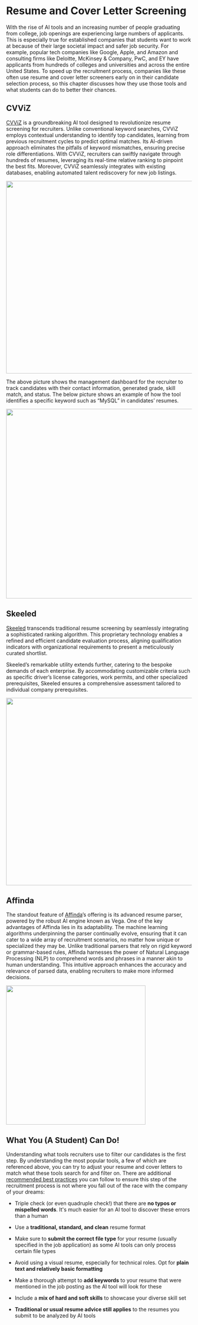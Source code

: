 # Resume and Cover Letter Screening

With the rise of AI tools and an increasing number of people graduating from college, job openings are experiencing large numbers of applicants. This is especially true for established companies that students want to work at because of their large societal impact and safer job security. For example, popular tech companies like Google, Apple, and Amazon and consulting firms like Deloitte, McKinsey & Company, PwC, and EY have applicants from hundreds of colleges and universities and across the entire United States. To speed up the recruitment process, companies like these often use resume and cover letter screeners early on in their candidate selection process, so this chapter discusses how they use those tools and what students can do to better their chances.

## CVViZ

[CVViZ](https://cvviz.com/product/resume-screening/) is a groundbreaking AI tool designed to revolutionize resume screening for recruiters. Unlike conventional keyword searches, CVViZ employs contextual understanding to identify top candidates, learning from previous recruitment cycles to predict optimal matches. Its AI-driven approach eliminates the pitfalls of keyword mismatches, ensuring precise role differentiations. With CVViZ, recruiters can swiftly navigate through hundreds of resumes, leveraging its real-time relative ranking to pinpoint the best fits. Moreover, CVViZ seamlessly integrates with existing databases, enabling automated talent rediscovery for new job listings. 

![](cvviz%20pic%201.png){width="523"}

The above picture shows the management dashboard for the recruiter to track candidates with their contact information, generated grade, skill match, and status. The below picture shows an example of how the tool identifies a specific keyword such as "MySQL" in candidates' resumes.

![](cvviz%20pic%202.png){width="515"}

## Skeeled

[Skeeled](https://www.skeeled.com/services) transcends traditional resume screening by seamlessly integrating a sophisticated ranking algorithm. This proprietary technology enables a refined and efficient candidate evaluation process, aligning qualification indicators with organizational requirements to present a meticulously curated shortlist.

Skeeled's remarkable utility extends further, catering to the bespoke demands of each enterprise. By accommodating customizable criteria such as specific driver's license categories, work permits, and other specialized prerequisites, Skeeled ensures a comprehensive assessment tailored to individual company prerequisites.

![](skeeled pic.png){width="509"}

## Affinda

The standout feature of [Affinda](https://www.affinda.com/resume-parser)'s offering is its advanced resume parser, powered by the robust AI engine known as Vega. One of the key advantages of Affinda lies in its adaptability. The machine learning algorithms underpinning the parser continually evolve, ensuring that it can cater to a wide array of recruitment scenarios, no matter how unique or specialized they may be. Unlike traditional parsers that rely on rigid keyword or grammar-based rules, Affinda harnesses the power of Natural Language Processing (NLP) to comprehend words and phrases in a manner akin to human understanding. This intuitive approach enhances the accuracy and relevance of parsed data, enabling recruiters to make more informed decisions.

![](affinda pic.png){width="378"}

## What You (A Student) Can Do!

Understanding what tools recruiters use to filter our candidates is the first step. By understanding the most popular tools, a few of which are referenced above, you can try to adjust your resume and cover letters to match what these tools search for and filter on. There are additional [recommended best practices](https://www.indeed.com/career-advice/resumes-cover-letters/resume-ai#:~:text=Instead%20of%20using%20a%20visual,this%20kind%20of%20complex%20information.) you can follow to ensure this step of the recruitment process is not where you fall out of the race with the company of your dreams:

-   Triple check (or even quadruple check!) that there are **no typos or mispelled words**. It\'s much easier for an AI tool to discover these errors than a human

-   Use a **traditional, standard, and clean** resume format

-   Make sure to **submit the correct file type** for your resume (usually specified in the job application) as some AI tools can only process certain file types

-   Avoid using a visual resume, especially for technical roles. Opt for **plain text and relatively basic formatting**

-   Make a thorough attempt to **add keywords** to your resume that were mentioned in the job posting as the AI tool will look for these

-   Include a **mix of hard and soft skills** to showcase your diverse skill set

-   **Traditional or usual resume advice still applies** to the resumes you submit to be analyzed by AI tools
